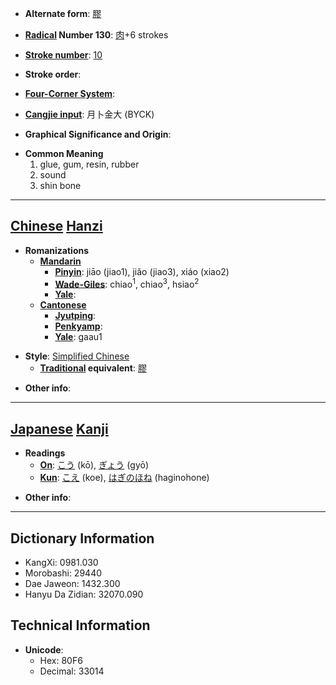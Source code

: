 * '''Alternate form''': [[膠]]

* '''[[Wiktionary:Chinese radical index| Radical]] Number 130''': [[Wiktionary:Chinese radical index 肉|肉]]+6 strokes

* '''[[Wiktionary:Chinese total strokes index|Stroke number]]''': [[Wiktionary:Chinese total strokes index 10|10]]

* '''Stroke order''': 

* '''[[Wiktionary:Chinese four corner index|Four-Corner System]]''': 

* '''[[Wiktionary:Chinese Cangjie index|Cangjie input]]''': 月卜金大 (BYCK)

* '''Graphical Significance and Origin''': 

* '''Common Meaning'''
*#glue, gum, resin, rubber
*# sound
*# shin bone


----

== [[Chinese]] [[Hanzi]] ==

* '''Romanizations'''
** '''[[Mandarin]]'''
*** '''[[Pinyin]]''': jiāo (jiao1), jiǎo (jiao3), xiáo (xiao2)
*** '''[[Wade-Giles]]''': chiao<sup>1</sup>, chiao<sup>3</sup>, hsiao<sup>2</sup>
*** '''[[Yale]]''': 
** '''[[Cantonese]]'''
*** '''[[Jyutping]]''':
*** '''[[Penkyamp]]''': 
*** '''[[Yale]]''': gaau1

* '''Style''': [[Simplified Chinese]] 
** '''[[Traditional Chinese|Traditional]] equivalent''': [[膠]]

* '''Other info''': 

----

== [[Japanese]] [[Kanji]] ==

* '''Readings'''
** '''[[On]]''': [[こう]] (kō), [[ぎょう]] (gyō)
** '''[[Kun]]''': [[こえ]] (koe), [[はぎのほね]] (haginohone)

* '''Other info''':  

----

== Dictionary Information ==

* KangXi: 0981.030
* Morobashi: 29440
* Dae Jaweon: 1432.300
* Hanyu Da Zidian: 32070.090

== Technical Information ==

* '''Unicode''':
** Hex: 80F6
** Decimal: 33014